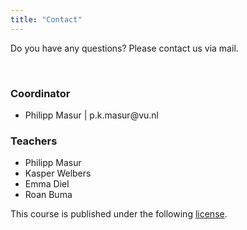 ```yaml
---
title: "Contact"
---
```


Do you have any questions? Please contact us via mail.

<br>

### Coordinator

- Philipp Masur | p.k.masur@vu.nl

### Teachers

- Philipp Masur 
- Kasper Welbers
- Emma Diel
- Roan Buma


<p style = "margin-left: auto; margin-right: 0;">
This course is published under the following [license](https://github.com/masurp/VU_CADC/blob/main/LICENSE.md). 
</p>

